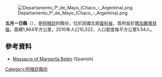 [[Image:Departamento_1º_de_Mayo_(Chaco_-_Argentina).png|right]]

{{Coord|27|16|S|58|58|W|display=title}}

'''五月一日縣'''（{{lang-es|Departamento Primero de Mayo}}），是[[阿根廷|阿根廷]]的縣份，位於該國北部[[查科省|查科省]]，首府設於[[瑪加麗塔貝倫|瑪加麗塔貝倫]]，面積1,864平方公里，2010年人口10,322，人口密度每平方公里5.54人。

==參考資料==
*[https://web.archive.org/web/20061116052109/http://www.carbonell.com.ar/sintesis.htm Massacre of Margarita Belén] (Spanish)

{{Argentina-geo-stub}}
[[Category:阿根廷縣份|Category:阿根廷縣份]]